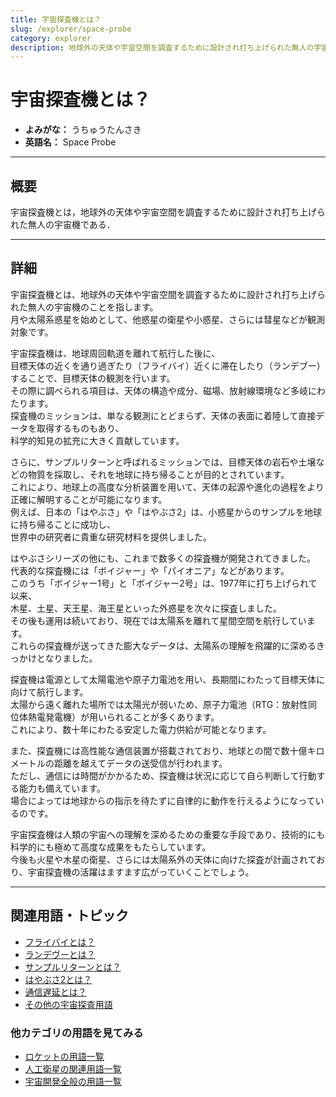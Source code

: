 ```yaml
---
title: 宇宙探査機とは？
slug: /explorer/space-probe
category: explorer
description: 地球外の天体や宇宙空間を調査するために設計され打ち上げられた無人の宇宙機のことである宇宙探査機の意味・内容・定義について解説します．
---
```



<Head>
  <script type="application/ld+json">
    {`{
      "@context": "https://schema.org",
      "@type": "DefinedTerm",
      "name": "宇宙探査機とは？",
      "inDefinedTermSet": "https://www.space-portal.org",
      "termCode": "explorer/space-probe",
      "description": "地球外の天体や宇宙空間を調査するために設計され打ち上げられた無人の宇宙機のことである宇宙探査機の意味・内容・定義について解説します．",
      "url": "https://www.space-portal.org/docs/explorer/space-probe"
    }`}
  </script>
</Head>

# 宇宙探査機とは？

- **よみがな：** うちゅうたんさき  
- **英語名：** Space Probe  

---

## 概要

宇宙探査機とは，地球外の天体や宇宙空間を調査するために設計され打ち上げられた無人の宇宙機である．

---

## 詳細

宇宙探査機とは、地球外の天体や宇宙空間を調査するために設計され打ち上げられた無人の宇宙機のことを指します。  
月や太陽系惑星を始めとして、他惑星の衛星や小惑星、さらには彗星などが観測対象です。  

宇宙探査機は、地球周回軌道を離れて航行した後に、  
目標天体の近くを通り過ぎたり（フライバイ）近くに滞在したり（ランデブー）することで、目標天体の観測を行います。  
その際に調べられる項目は、天体の構造や成分、磁場、放射線環境など多岐にわたります。  
探査機のミッションは、単なる観測にとどまらず、天体の表面に着陸して直接データを取得するものもあり、  
科学的知見の拡充に大きく貢献しています。  

さらに、サンプルリターンと呼ばれるミッションでは、目標天体の岩石や土壌などの物質を採取し、それを地球に持ち帰ることが目的とされています。  
これにより、地球上の高度な分析装置を用いて、天体の起源や進化の過程をより正確に解明することが可能になります。  
例えば、日本の「はやぶさ」や「はやぶさ2」は、小惑星からのサンプルを地球に持ち帰ることに成功し、  
世界中の研究者に貴重な研究材料を提供しました。  

はやぶさシリーズの他にも、これまで数多くの探査機が開発されてきました。  
代表的な探査機には「ボイジャー」や「パイオニア」などがあります。  
このうち「ボイジャー1号」と「ボイジャー2号」は、1977年に打ち上げられて以来、  
木星、土星、天王星、海王星といった外惑星を次々に探査しました。  
その後も運用は続いており、現在では太陽系を離れて星間空間を航行しています。  
これらの探査機が送ってきた膨大なデータは、太陽系の理解を飛躍的に深めるきっかけとなりました。  

探査機は電源として太陽電池や原子力電池を用い、長期間にわたって目標天体に向けて航行します。  
太陽から遠く離れた場所では太陽光が弱いため、原子力電池（RTG：放射性同位体熱電発電機）が用いられることが多くあります。  
これにより、数十年にわたる安定した電力供給が可能となります。  

また、探査機には高性能な通信装置が搭載されており、地球との間で数十億キロメートルの距離を越えてデータの送受信が行われます。  
ただし、通信には時間がかかるため、探査機は状況に応じて自ら判断して行動する能力も備えています。  
場合によっては地球からの指示を待たずに自律的に動作を行えるようになっているのです。  

宇宙探査機は人類の宇宙への理解を深めるための重要な手段であり、技術的にも科学的にも極めて高度な成果をもたらしています。  
今後も火星や木星の衛星、さらには太陽系外の天体に向けた探査が計画されており、宇宙探査機の活躍はますます広がっていくことでしょう。  

---

## 関連用語・トピック

- [フライバイとは？](/docs/explorer/technology/flyby/)
- [ランデヴーとは？](/docs/explorer/technology/rendezvous/)
- [サンプルリターンとは？](/docs/explorer/technology/sample-return/)
- [はやぶさ2とは？](/docs/explorer/mission/hayabusa2/)
- [通信遅延とは？](/docs/communication/technology/communication-delay/)
- [その他の宇宙探査用語](/docs/category/explorer/)

### 他カテゴリの用語を見てみる

- [ロケットの用語一覧](/docs/category/rocket/)
- [人工衛星の関連用語一覧](/docs/category/satellite/)
- [宇宙開発全般の用語一覧](/docs/category/glossary/)

